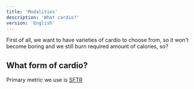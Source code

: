 ```yaml
---
title: 'Modalities'
description: 'What cardio?'
version: 'English'
---
```

First of all, we want to have varieties of cardio to choose from, so it won't become boring and we still burn required amount of calories, so?

## What form of cardio?
Primary metric we use is [SFTR](/cardio/basics)